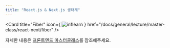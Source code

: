```yaml
---
title: "React.js & Next.js 생태계"
---
```



<Cards className='mt-4'>

<Card
  title="Fiber"
  icon={
    <Image src="/docs/inflearn.svg" width={20} height={20} alt="inflearn" />
  }
  href="/docs/general/lecture/master-class/react-next/fiber"
/>

</Cards>

<Callout title="강의 내용을 그대로 옮기지 않고, 제 생각대로 요약하고 정리했습니다.">

자세한 내용은 [프론트엔드 마스터클래스](https://www.inflearn.com/course/%ED%94%84%EB%A1%A0%ED%8A%B8%EC%97%94%EB%93%9C-%EB%A7%88%EC%8A%A4%ED%84%B0%ED%81%B4%EB%9E%98%EC%8A%A4)를 참조해주세요.

</Callout>
